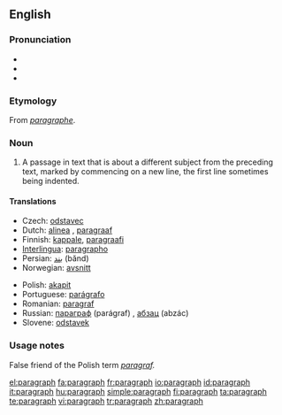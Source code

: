 ==English==

===Pronunciation===
*{{IPA|/ˈpæ.rə.græf/}}
*{{SAMPA|/"p{.r@.gr{f/}}
*{{audio|en-us-paragraph.ogg|Audio (US)}}

===Etymology===
From {{MF.}} ''[[paragraphe]]''.

===Noun===
{{wikipedia}}
{{en-noun}}

# A passage in text that is about a different subject from the preceding text, marked by commencing on a new line, the first line sometimes being indented.

====Translations====
{{trans-top|passage in text}}
*Czech: [[odstavec]] {{m}}
*Dutch: [[alinea]] {{f}}, [[paragraaf]] {{m}}
*Finnish: [[kappale]], [[paragraafi]]
*[[Interlingua]]: [[paragrapho]]
*Persian: [[بند]] (bănd)
*Norwegian: [[avsnitt]]
{{trans-mid}}
*Polish: [[akapit]] {{m}}
*Portuguese: [[parágrafo]] {{m}}
*Romanian: [[paragraf]] {{n}}
*Russian: [[параграф]] (parágraf) {{m}}, [[абзац]] (abzác) {{m}}
*Slovene: [[odstavek]] {{m}}
{{trans-bottom}}

===Usage notes===
False friend of the Polish term ''[[paragraf]].''

[[el:paragraph]]
[[fa:paragraph]]
[[fr:paragraph]]
[[io:paragraph]]
[[id:paragraph]]
[[it:paragraph]]
[[hu:paragraph]]
[[simple:paragraph]]
[[fi:paragraph]]
[[ta:paragraph]]
[[te:paragraph]]
[[vi:paragraph]]
[[tr:paragraph]]
[[zh:paragraph]]